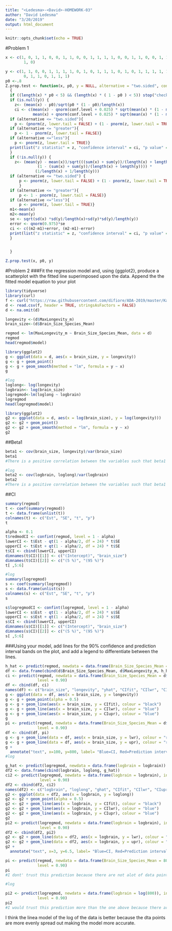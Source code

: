 ```yaml
---
title: "<Ledesma>-<David>-HOMEWORK-03"
author: "David Ledesma"
date: "3/20/2019"
output: html_document
---
```


```r
knitr::opts_chunk$set(echo = TRUE)
```

#Problem 1
```r
x <- c(1, 0, 1, 1, 0, 0, 1, 1, 0, 0, 1, 1, 1, 1, 0, 0, 1, 1, 0, 0, 1, 1, 0, 
        1, 0)

y <- c(1, 1, 0, 0, 1, 1, 1, 1, 0, 1, 0, 1, 1, 1, 0, 1, 0, 1, 1, 1, 1, 1, 0, 
        0, 1, 1, 0, 1, 1, 1)
p0 <-.8
Z.prop.test <- function(x, p0, y = NULL, alternative = "two.sided", conf.level = .95) #where x is a vector, p0 is the expected porportion, y is a second vector, alternative=("two.sided" for two tailed, "greater" for upper tail, "less" for lower tail), confidence level is .95
  {
  if ((length(x) * p0 < 5) && (length(x) * ( 1 - p0 ) < 5)) stop("check if normal distribution")
  if (is.null(y)) {
    z<- (mean(x) - p0)/sqrt(p0 * (1 - p0)/length(x))
    ci <- c(mean(x) - qnorm(conf.level + 0.025) * sqrt(mean(x) * (1 - mean(x))/length(x)), 
            mean(x) + qnorm(conf.level + 0.025) * sqrt(mean(x) * (1 - mean(x))/length(x)))
  if (alternative <= "two.sided"){
    p <- (pnorm(z, lower.tail = FALSE) + (1 - pnorm(z, lower.tail = TRUE)))}
  if (alternative <= "greater"){
    p <- 1 - pnorm(z, lower.tail = FALSE)} 
  if (alternative <="less"){
    p <- pnorm(z, lower.tail = TRUE)} 
  print(list("z statistic" = z, "confidence interval" = ci, "p value" = p))
  }
  if (!is.null(y)) { 
    z<- (mean(y) - mean(x))/sqrt(((sum(x) + sum(y))/(length(x) + length(y)) * 
              (1 - (sum(x) + sum(y))/(length(x) + length(y)))) * 
             (1/length(x) + 1/length(y)))
  if (alternative <= "two.sided") {
      p <- pnorm(z, lower.tail = FALSE) + (1 - pnorm(z, lower.tail = TRUE))
      }
  if (alternative <= "greater"){
      p <- 1 - pnorm(z, lower.tail = FALSE)} 
  if (alternative <="less"){
      p <- pnorm(z, lower.tail = TRUE)} 
  m1<-mean(x)
  m2<-mean(y)
  se <- sqrt(sd(x) *sd(y)/length(x)+sd(y)*sd(y)/length(y))
  error <- qnorm(0.975)*se
  ci <- c((m2-m1)+error, (m2-m1)-error)
  print(list("z statistic" = z, "confidence interval" = ci, "p value" = p))
  }


  }

Z.prop.test(x, p0, y)
```

#Problem 2
###Fit the regression model and, using {ggplot2}, produce a scatterplot with the fitted line superimposed upon the data. Append the the fitted model equation to your plot
```r
library(tidyverse)
library(curl)
f <- curl("https://raw.githubusercontent.com/difiore/ADA-2019/master/KamilarAndCooperData.csv")
d <- read.csv(f, header = TRUE, stringsAsFactors = FALSE)
d <- na.omit(d)

longevity <-(d$MaxLongevity_m)
brain_size<-(d$Brain_Size_Species_Mean)

regmod <- lm(MaxLongevity_m ~ Brain_Size_Species_Mean, data = d)
regmod
head(regmod$model)

library(ggplot2)
g <- ggplot(data = d, aes(x = brain_size, y = longevity))
g <- g + geom_point()
g <- g + geom_smooth(method = "lm", formula = y ~ x)
g

#log
loglong<- log(longevity)
logbrain<- log(brain_size)
logregmod<-lm(loglong ~ logbrain)
logregmod
head(logregmod$model)

library(ggplot2)
g2 <- ggplot(data = d, aes(x = log(brain_size), y = log(longevity)))
g2 <- g2 + geom_point()
g2 <- g2 + geom_smooth(method = "lm", formula = y ~ x)
g2
```

##Beta1
```r
beta1 <- cov(brain_size, longevity)/var(brain_size)
beta1
#There is a positive correlation between the variables such that beta1 does not equal 0.

#log
beta2 <- cov(logbrain, loglong)/var(logbrain)
beta2
#There is a positive correlation between the variables such that beta1 does not equal 0.
```
##CI
```r
summary(regmod)
t <- coef(summary(regmod))
t <- data.frame(unlist(t))
colnames(t) <- c("Est", "SE", "t", "p")
t 

alpha <- 0.1
t$redmodCI <- confint(regmod, level = 1 - alpha)
lowerCI <- t$Est - qt(1 - alpha/2, df = 24) * t$SE
upperCI <- t$Est + qt(1 - alpha/2, df = 24) * t$SE
t$CI <- cbind(lowerCI, upperCI)
dimnames(t$CI)[[1]] <- c("(Intercept)", "brain_size")
dimnames(t$CI)[[2]] <- c("(5 %)", "(95 %)")
t[ ,5:6]

#log
summary(logregmod)
s <- coef(summary(logregmod))
s <- data.frame(unlist(s))
colnames(s) <- c("Est", "SE", "t", "p")
s 

s$logregmodCI <- confint(logregmod, level = 1 - alpha)
lowerCI <- s$Est - qt(1 - alpha/2, df = 24) * s$SE
upperCI <- s$Est + qt(1 - alpha/2, df = 24) * s$SE
s$CI <- cbind(lowerCI, upperCI)
dimnames(s$CI)[[1]] <- c("(Intercept)", "brain_size")
dimnames(s$CI)[[2]] <- c("(5 %)", "(95 %)")
s[ ,5:6]
```

###Using your model, add lines for the 90% confidence and prediction interval bands on the plot, and add a legend to differentiate between the lines.
```r
h_hat <- predict(regmod, newdata = data.frame(Brain_Size_Species_Mean = d$Brain_Size_Species_Mean))
df <- data.frame(cbind(d$Brain_Size_Species_Mean, d$MaxLongevity_m, h_hat))
ci <- predict(regmod, newdata = data.frame(Brain_Size_Species_Mean = d$Brain_Size_Species_Mean), interval = "confidence", 
              level = 0.90)
df <- cbind(df, ci)
names(df) <- c("brain_size", "longevity", "yhat", "CIfit", "CIlwr", "CIupr")
g <- ggplot(data = df, aes(x = brain_size, y = longevity))
g <- g + geom_point(alpha = 0.5)
g <- g + geom_line(aes(x = brain_size, y = CIfit), colour = "black")
g <- g + geom_line(aes(x = brain_size, y = CIlwr), colour = "blue")
g <- g + geom_line(aes(x = brain_size, y = CIupr), colour = "blue")
g 
pi <- predict(regmod, newdata = data.frame(Brain_Size_Species_Mean = d$Brain_Size_Species_Mean), interval = "prediction", 
              level = 0.90)
df <- cbind(df, pi)
g <- g + geom_line(data = df, aes(x = brain_size, y = lwr), colour = "red")
g <- g + geom_line(data = df, aes(x = brain_size, y = upr), colour = "red")
g +
  annotate("text", x=100, y=800, label= "Blue=CI, Red=Prediction interval") 
#log

g_hat <- predict(logregmod, newdata = data.frame(logbrain = logbrain))
df2 <- data.frame(cbind(logbrain, loglong, g_hat))
ci2 <- predict(logregmod, newdata = data.frame(logbrain = logbrain), interval = "confidence", 
               level = 0.90)
df2 <- cbind(df2, ci2)
names(df2) <- c("logbrain", "loglong", "ghat", "CIfit", "CIlwr", "CIupr")
g2 <- ggplot(data = df2, aes(x = logbrain, y = loglong))
g2 <- g2 + geom_point(alpha = 0.5)
g2 <- g2 + geom_line(aes(x = logbrain, y = CIfit), colour = "black")
g2 <- g2 + geom_line(aes(x = logbrain, y = CIlwr), colour = "blue")
g2 <- g2 + geom_line(aes(x = logbrain, y = CIupr), colour = "blue")
g2
pi2 <- predict(logregmod, newdata = data.frame(logbrain = logbrain), interval = "prediction", 
               level = 0.90)
df2 <- cbind(df2, pi2)
g2 <- g2 + geom_line(data = df2, aes(x = logbrain, y = lwr), colour = "red")
g2 <- g2 + geom_line(data = df2, aes(x = logbrain, y = upr), colour = "red")
g2 +
  annotate("text", x=3, y=6.5, label= "Blue=CI, Red=Prediction interval") 

```


```r
pi <- predict(regmod, newdata = data.frame(Brain_Size_Species_Mean = 800), interval = "prediction", 
              level = 0.90)
pi
#I dont' trust this prediction because there are not alot of data points nearby.

#log

pi2 <- predict(logregmod, newdata = data.frame(logbrain = log(800)), interval = "prediction", 
              level = 0.90)
pi2
#I would trust this prediction more than the one above because there are more data points closer.
```

I think the linea model of the log of the data is better because the dta points are more evenly spread out making the model more accurate. 
